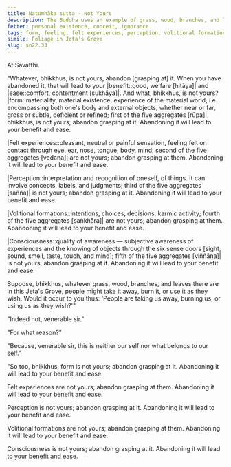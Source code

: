 ```yaml
---
title: Natumhāka sutta - Not Yours
description: The Buddha uses an example of grass, wood, branches, and leaves in Jeta's Grove to illustrate the nature of the five aggregates.
fetter: personal existence, conceit, ignorance
tags: form, feeling, felt experiences, perception, volitional formations, consciousness, five aggregates, abandon, personal existence, conceit, ignorance, sn, sn22-34, sn22
simile: Foliage in Jeta's Grove
slug: sn22.33
---
```


At Sāvatthi.

"Whatever, bhikkhus, is not yours, abandon [grasping at] it. When you have abandoned it, that will lead to your |benefit::good, welfare [hitāya]| and |ease::comfort, contentment [sukhāya]|. And what, bhikkhus, is not yours? |form::materiality, material existence, experience of the material world, i.e. encompassing both one's body and external objects, whether near or far, gross or subtle, deficient or refined; first of the five aggregates [rūpa]|, bhikkhus, is not yours; abandon grasping at it. Abandoning it will lead to your benefit and ease.

|Felt experiences::pleasant, neutral or painful sensation, feeling felt on contact through eye, ear, nose, tongue, body, mind; second of the five aggregates [vedanā]| are not yours; abandon grasping at them. Abandoning it will lead to your benefit and ease.

|Perception::interpretation and recognition of oneself, of things. It can involve concepts, labels, and judgments; third of the five aggregates [sañña]| is not yours; abandon grasping at it. Abandoning it will lead to your benefit and ease.

|Volitional formations::intentions, choices, decisions, karmic activity; fourth of the five aggregates [saṅkhāra]| are not yours; abandon grasping at them. Abandoning it will lead to your benefit and ease.

|Consciousness::quality of awareness — subjective awareness of experiences and the knowing of objects through the six sense doors [sight, sound, smell, taste, touch, and mind]; fifth of the five aggregates [viññāṇa]| is not yours; abandon grasping at it. Abandoning it will lead to your benefit and ease.

Suppose, bhikkhus, whatever grass, wood, branches, and leaves there are in this Jeta's Grove, people might take it away, burn it, or use it as they wish. Would it occur to you thus: 'People are taking us away, burning us, or using us as they wish?'"

"Indeed not, venerable sir."

"For what reason?"

"Because, venerable sir, this is neither our self nor what belongs to our self."

"So too, bhikkhus, form is not yours; abandon grasping at it. Abandoning it will lead to your benefit and ease.

Felt experiences are not yours; abandon grasping at them. Abandoning it will lead to your benefit and ease.

Perception is not yours; abandon grasping at it. Abandoning it will lead to your benefit and ease.

Volitional formations are not yours; abandon grasping at them. Abandoning it will lead to your benefit and ease.

Consciousness is not yours; abandon grasping at it. Abandoning it will lead to your benefit and ease.